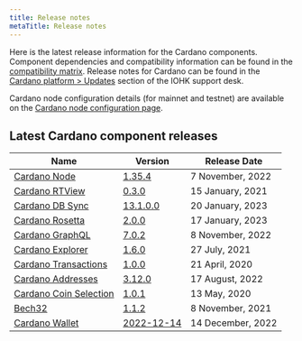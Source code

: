 ```yaml
---
title: Release notes
metaTitle: Release notes
---
```


Here is the latest release information for the Cardano components.
Component dependencies and compatibility information can be found in the [compatibility matrix](/tools/comp-matrix).
Release notes for Cardano can be found in the [Cardano platform > Updates](https://iohk.zendesk.com/hc/en-us/sections/360002160134-Updates) section of the IOHK support desk.

Cardano node configuration details (for mainnet and testnet) are available on the [Cardano node configuration page](https://hydra.iohk.io/build/7370192/download/1/index.html).

## Latest Cardano component releases

Name | Version | Release Date
-|-|-
[Cardano Node](https://github.com/input-output-hk/cardano-node) | [1.35.4](https://github.com/input-output-hk/cardano-node/releases/tag/1.35.4) | 7 November, 2022
[Cardano RTView](https://github.com/input-output-hk/cardano-rt-view) | [0.3.0](https://github.com/input-output-hk/cardano-rt-view/releases/tag/0.3.0) | 15 January, 2021
[Cardano DB Sync](https://github.com/input-output-hk/cardano-db-sync/releases) | [13.1.0.0](https://github.com/input-output-hk/cardano-db-sync/releases/tag/13.1.0.0) | 20 January, 2023
[Cardano Rosetta](https://github.com/input-output-hk/cardano-rosetta) | [2.0.0](https://github.com/input-output-hk/cardano-rosetta/releases/tag/2.0.0) | 17 January, 2023
[Cardano GraphQL](https://github.com/input-output-hk/cardano-graphql) | [7.0.2](https://github.com/input-output-hk/cardano-graphql/releases/tag/7.0.2) | 8 November, 2022
[Cardano Explorer](https://github.com/input-output-hk/cardano-explorer-app) | [1.6.0](https://github.com/input-output-hk/cardano-explorer-app/releases/tag/1.6.0) | 27 July, 2021
[Cardano Transactions](https://github.com/input-output-hk/cardano-transactions) | [1.0.0](https://github.com/input-output-hk/cardano-transactions/releases/tag/1.0.0) | 21 April, 2020
[Cardano Addresses](https://github.com/input-output-hk/cardano-addresses) | [3.12.0](https://github.com/input-output-hk/cardano-addresses/releases/tag/3.12.0)| 17 August, 2022
[Cardano Coin Selection](https://github.com/input-output-hk/cardano-coin-selection) | [1.0.1](https://github.com/input-output-hk/cardano-coin-selection/releases/tag/v1.0.1) | 13 May, 2020
[Bech32](https://github.com/input-output-hk/bech32) | [1.1.2](https://github.com/input-output-hk/bech32/releases/tag/v1.1.2) | 8 November, 2021
[Cardano Wallet](https://github.com/input-output-hk/cardano-wallet) | [2022-12-14](https://github.com/input-output-hk/cardano-wallet/releases/tag/v2022-12-14) | 14 December, 2022

